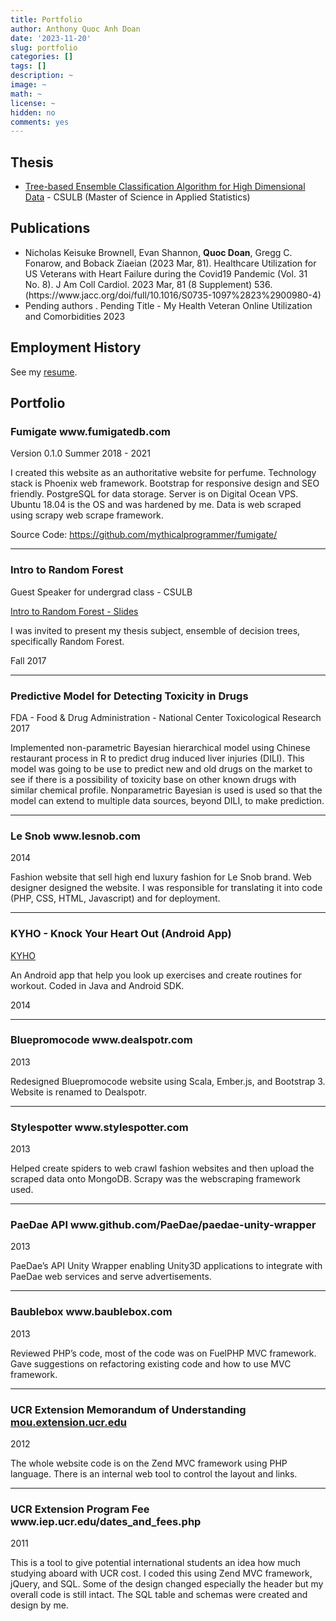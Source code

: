 ```yaml
---
title: Portfolio
author: Anthony Quoc Anh Doan
date: '2023-11-20'
slug: portfolio
categories: []
tags: []
description: ~
image: ~
math: ~
license: ~
hidden: no
comments: yes
---
```


## Thesis

- [Tree-based Ensemble Classification Algorithm for High Dimensional Data](./final_thesis_draft.pdf) - CSULB (Master of Science in Applied Statistics)


## Publications

- Nicholas Keisuke Brownell, Evan Shannon, **Quoc Doan**, Gregg C. Fonarow, and Boback Ziaeian (2023 Mar, 81).
Healthcare Utilization for US Veterans with Heart Failure during the Covid19 Pandemic (Vol. 31 No. 8). J
Am Coll Cardiol. 2023 Mar, 81 (8 Supplement) 536.
(https://www.jacc.org/doi/full/10.1016/S0735-1097%2823%2900980-4)
- Pending authors . Pending Title - My Health Veteran Online Utilization and Comorbidities 2023

## Employment History

See my [resume](./2023_08_28_resume.pdf).

## Portfolio

### Fumigate www.fumigatedb.com

Version 0.1.0 Summer 2018 - 2021

I created this website as an authoritative website for perfume. Technology stack is Phoenix web framework. Bootstrap for responsive design and SEO friendly. PostgreSQL for data storage. Server is on Digital Ocean VPS. Ubuntu 18.04 is the OS and was hardened by me. Data is web scraped using scrapy web scrape framework.

Source Code: [https://github.com/mythicalprogrammer/fumigate/](https://github.com/mythicalprogrammer/fumigate/)

---

### Intro to Random Forest 

Guest Speaker for undergrad class - CSULB 

[Intro to Random Forest - Slides](https://web.csulb.edu/~tebert/teaching/lectures/551/random_forest.pdf)

I was invited to present my thesis subject, ensemble of decision trees, specifically Random Forest.

Fall 2017

---

### Predictive Model for Detecting Toxicity in Drugs

FDA - Food & Drug Administration - National Center Toxicological Research 2017

Implemented non-parametric Bayesian hierarchical model using Chinese restaurant process in R to predict drug induced liver injuries (DILI). This model was going to be use to predict new and old drugs on the market to see if there is a possibility of toxicity base on other known drugs with similar chemical profile. Nonparametric Bayesian is used is used so that the model can extend to multiple data sources, beyond DILI, to make prediction.

---

### Le Snob www.lesnob.com

2014

Fashion website that sell high end luxury fashion for Le Snob brand. Web designer designed the website. I was responsible for translating it into code (PHP, CSS, HTML, Javascript) and for deployment.

--- 


### KYHO - Knock Your Heart Out (Android App)

[KYHO](https://play.google.com/store/apps/details?id=kyho.com)

An Android app that help you look up exercises and create routines for workout. Coded in Java and Android SDK.

2014

---

### Bluepromocode www.dealspotr.com

2013

Redesigned Bluepromocode website using Scala, Ember.js, and Bootstrap 3. Website is renamed to Dealspotr.

---

### Stylespotter www.stylespotter.com

2013

Helped create spiders to web crawl fashion websites and then upload the scraped data onto MongoDB. Scrapy was the webscraping framework used.

---

### PaeDae API www.github.com/PaeDae/paedae-unity-wrapper

2013

PaeDae’s API Unity Wrapper enabling Unity3D applications to integrate with PaeDae web services and serve advertisements.

---

### Baublebox www.baublebox.com

2013

Reviewed PHP’s code, most of the code was on FuelPHP MVC framework. Gave suggestions on
refactoring existing code and how to use MVC framework.

---

### UCR Extension Memorandum of Understanding [mou.extension.ucr.edu](mou.extension.ucr.edu)

2012

The whole website code is on the Zend MVC framework using PHP language. There is an internal web tool to control the layout and links.

---

### UCR Extension Program Fee www.iep.ucr.edu/dates_and_fees.php

2011

This is a tool to give potential international students an idea how much studying aboard with UCR cost. I coded this using Zend MVC framework, jQuery, and SQL. Some of the design changed especially the header but my overall code is still intact. The SQL table and schemas were created and design by me.